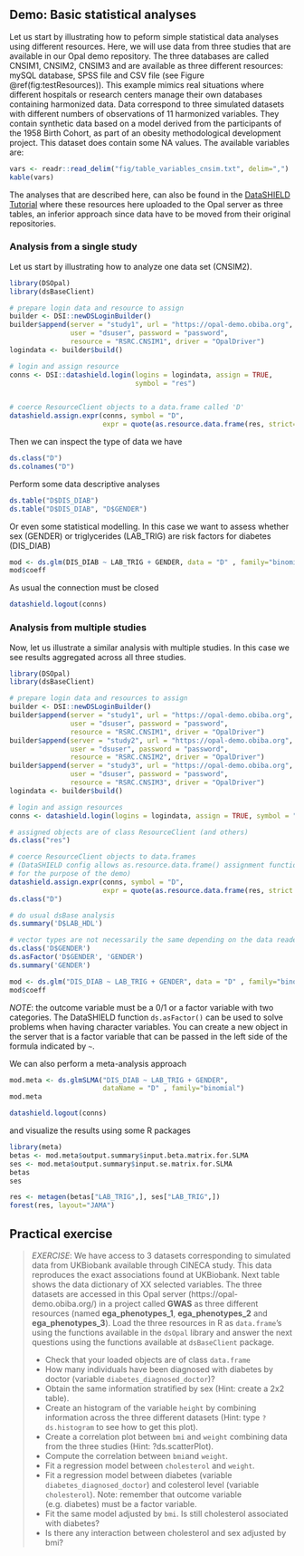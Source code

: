 ## Demo: Basic statistical analyses


Let us start by illustrating how to peform simple statistical data analyses using different resources. Here, we will use data from three studies that are available in our Opal demo repository. The three databases are called CNSIM1, CNSIM2, CNSIM3 and are available as three different resources: mySQL database, SPSS file and CSV file (see Figure \@ref(fig:testResources)). This example mimics real situations where different hospitals or research centers manage their own databases containing harmonized data. Data correspond to three simulated datasets with different numbers of observations of 11 harmonized variables. They contain synthetic data based on a model derived from the participants of the 1958 Birth Cohort, as part of an obesity methodological development project. This dataset does contain some NA values. The available variables are:


```r
vars <- readr::read_delim("fig/table_variables_cnsim.txt", delim=",")
kable(vars)
```


The analyses that are described here, can also be found in the [DataSHIELD Tutorial](https://data2knowledge.atlassian.net/wiki/spaces/DSDEV/pages/714571780/Tutorial+for+DataSHIELD+users+v5+-+http+bit.ly+intro-DS) where these resources here uploaded to the Opal server as three tables, an inferior approach since data have to be moved from their original repositories.  

### Analysis from a single study

Let us start by illustrating how to analyze one data set (CNSIM2). 


```r
library(DSOpal)
library(dsBaseClient)

# prepare login data and resource to assign
builder <- DSI::newDSLoginBuilder()
builder$append(server = "study1", url = "https://opal-demo.obiba.org", 
               user = "dsuser", password = "password", 
               resource = "RSRC.CNSIM1", driver = "OpalDriver")
logindata <- builder$build()

# login and assign resource
conns <- DSI::datashield.login(logins = logindata, assign = TRUE, 
                               symbol = "res")


# coerce ResourceClient objects to a data.frame called 'D'
datashield.assign.expr(conns, symbol = "D", 
                       expr = quote(as.resource.data.frame(res, strict=TRUE)))
```

Then we can inspect the type of data we have

```r
ds.class("D")
ds.colnames("D")
```

Perform some data descriptive analyses

```r
ds.table("D$DIS_DIAB")
ds.table("D$DIS_DIAB", "D$GENDER")
```

Or even some statistical modelling. In this case we want to assess whether sex (GENDER) or triglycerides (LAB_TRIG) are risk factors for diabetes (DIS_DIAB)

```r
mod <- ds.glm(DIS_DIAB ~ LAB_TRIG + GENDER, data = "D" , family="binomial")
mod$coeff
```

As usual the connection must be closed

```r
datashield.logout(conns)
```


### Analysis from multiple studies

Now, let us illustrate a similar analysis with multiple studies. In this case we see results aggregated across all three studies.

```r
library(DSOpal)
library(dsBaseClient)

# prepare login data and resources to assign
builder <- DSI::newDSLoginBuilder()
builder$append(server = "study1", url = "https://opal-demo.obiba.org", 
               user = "dsuser", password = "password", 
               resource = "RSRC.CNSIM1", driver = "OpalDriver")
builder$append(server = "study2", url = "https://opal-demo.obiba.org", 
               user = "dsuser", password = "password", 
               resource = "RSRC.CNSIM2", driver = "OpalDriver")
builder$append(server = "study3", url = "https://opal-demo.obiba.org", 
               user = "dsuser", password = "password", 
               resource = "RSRC.CNSIM3", driver = "OpalDriver")
logindata <- builder$build()

# login and assign resources
conns <- datashield.login(logins = logindata, assign = TRUE, symbol = "res")

# assigned objects are of class ResourceClient (and others)
ds.class("res")

# coerce ResourceClient objects to data.frames
# (DataSHIELD config allows as.resource.data.frame() assignment function 
# for the purpose of the demo)
datashield.assign.expr(conns, symbol = "D", 
                       expr = quote(as.resource.data.frame(res, strict = TRUE)))
ds.class("D")

# do usual dsBase analysis
ds.summary('D$LAB_HDL')

# vector types are not necessarily the same depending on the data reader that was used
ds.class('D$GENDER')
ds.asFactor('D$GENDER', 'GENDER')
ds.summary('GENDER')

mod <- ds.glm("DIS_DIAB ~ LAB_TRIG + GENDER", data = "D" , family="binomial")
mod$coeff
```

*NOTE*: the outcome variable must be a 0/1 or a factor variable with two categories. The DataSHIELD function `ds.asFactor()` can be used to solve problems when having character variables. You can create a new object in the server that is a factor variable that can be passed in the left side of the formula indicated by `~ `.


We can also perform a meta-analysis approach

```r
mod.meta <- ds.glmSLMA("DIS_DIAB ~ LAB_TRIG + GENDER", 
                       dataName = "D" , family="binomial")
mod.meta

datashield.logout(conns)
```


and visualize the results using some R packages

```r
library(meta)
betas <- mod.meta$output.summary$input.beta.matrix.for.SLMA
ses <- mod.meta$output.summary$input.se.matrix.for.SLMA
betas
ses

res <- metagen(betas["LAB_TRIG",], ses["LAB_TRIG",])
forest(res, layout="JAMA")
```

## Practical exercise

>
*EXERCISE*: We have access to 3 datasets corresponding to simulated data from UKBiobank available through CINECA study. This data reproduces the exact associations found at UKBiobank. Next table shows the data dictionary of XX selected variables. The three datasets are accessed in this Opal server (https://opal-demo.obiba.org/) in a project called **GWAS** as three different resources (named **ega_phenotypes_1**, **ega_phenotypes_2** and **ega_phenotypes_3**). Load the three resources in R as `data.frame`'s using the functions available in the `dsOpal` library and answer the next questions using the functions available at `dsBaseClient` package.
>
* Check that your loaded objects are of class `data.frame`
* How many individuals have been diagnosed with diabetes by doctor (variable `diabetes_diagnosed_doctor`)?
* Obtain the same information stratified by sex (Hint: create a 2x2 table).
* Create an histogram of the variable `height` by combining information across the three different datasets (Hint: type `?ds.histogram` to see how to get this plot).
* Create a correlation plot between `bmi` and `weight` combining data from the three studies (Hint: ?ds.scatterPlot).
* Compute the correlation between `bmi`and `weight`.
* Fit a regression model between `cholesterol` and `weight`. 
* Fit a regression model between diabetes (variable `diabetes_diagnosed_doctor`) and colesterol level (variable `cholesterol`). Note: remember that outcome variable (e.g. diabetes) must be a factor variable. 
* Fit the same model adjusted by `bmi`. Is still cholesterol associated with diabetes?
* Is there any interaction between cholesterol and sex adjusted by bmi?

